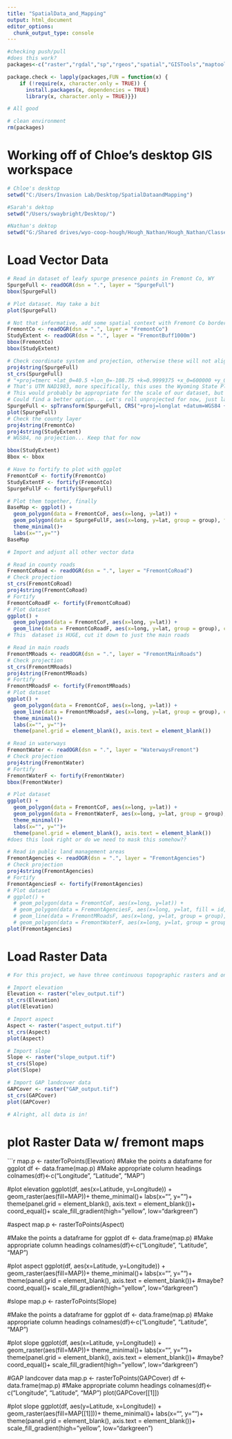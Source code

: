 ```yaml
---
title: "SpatialData_and_Mapping"
output: html_document
editor_options: 
  chunk_output_type: console
---
```


```R
#checking push/pull
#does this work?
packages<-c("raster","rgdal","sp","rgeos","spatial","GISTools","maptools","spatstat","randomForest","sf","stats","tidyverse","magrittr","lintr","viridis","cowplot","rmarkdown")

package.check <- lapply(packages,FUN = function(x) {
    if (!require(x, character.only = TRUE)) {
      install.packages(x, dependencies = TRUE)
      library(x, character.only = TRUE)}})

# All good

# clean environment
rm(packages)
```

# Working off of Chloe's desktop GIS workspace
```r
# Chloe's desktop
setwd("C:/Users/Invasion Lab/Desktop/SpatialDataandMapping")

#Sarah's dektop
setwd("/Users/swaybright/Desktop/")

#Nathan's dektop
setwd("G:/Shared drives/wyo-coop-hough/Hough_Nathan/Hough_Nathan/Classes/DataWrangling/Scripts/SpatialDataandMapping/SpatialDataandMapping")
```

# Load Vector Data
```r

# Read in dataset of leafy spurge presence points in Fremont Co, WY
SpurgeFull <- readOGR(dsn = ".", layer = "SpurgeFull")
bbox(SpurgeFull)

# Plot dataset. May take a bit
plot(SpurgeFull)

# Not that informative, add some spatial context with Fremont Co border
FremontCo <- readOGR(dsn = ".", layer = "FremontCo")
StudyExtent <- readOGR(dsn = ".", layer = "FremontBuff1000m")
bbox(FremontCo)
bbox(StudyExtent)

# Check coordinate system and projection, otherwise these will not align
proj4string(SpurgeFull)
st_crs(SpurgeFull)
# "+proj=tmerc +lat_0=40.5 +lon_0=-108.75 +k=0.9999375 +x_0=600000 +y_0=0 +datum=NAD83 +units=us-ft +no_defs"
# That's UTM NAD1983, more specifically, this uses the Wyoming State Plane
# This would probably be appropriate for the scale of our dataset, but will result in a stretched out map
# Could find a better option... Let's roll unprojected for now, just lat long
SpurgeFull <- spTransform(SpurgeFull, CRS("+proj=longlat +datum=WGS84 +no_defs"))
plot(SpurgeFull)
# Check the county layer
proj4string(FremontCo)
proj4string(StudyExtent)
# WGS84, no projection... Keep that for now

bbox(StudyExtent)
Bbox <- bbox

# Have to fortify to plot with ggplot
FremontCoF <- fortify(FremontCo)
StudyExtentF <- fortify(FremontCo)
SpurgeFullF <- fortify(SpurgeFull)

# Plot them together, finally
BaseMap <- ggplot() +
  geom_polygon(data = FremontCoF, aes(x=long, y=lat)) +
  geom_polygon(data = SpurgeFullF, aes(x=long, y=lat, group = group), fill = "NA", color ="yellow")+
  theme_minimal()+
  labs(x="",y="")
BaseMap

# Import and adjust all other vector data

# Read in county roads
FremontCoRoad <- readOGR(dsn = ".", layer = "FremontCoRoad")
# Check projection
st_crs(FremontCoRoad)
proj4string(FremontCoRoad)
# Fortify
FremontCoRoadF <- fortify(FremontCoRoad)
# Plot dataset
ggplot() +
  geom_polygon(data = FremontCoF, aes(x=long, y=lat)) +
  geom_line(data = FremontCoRoadF, aes(x=long, y=lat, group = group), color = "white" )
# This  dataset is HUGE, cut it down to just the main roads

# Read in main roads
FremontMRoads <- readOGR(dsn = ".", layer = "FremontMainRoads")
# Check projection
st_crs(FremontMRoads)
proj4string(FremontMRoads)
# Fortify
FremontMRoadsF <- fortify(FremontMRoads)
# Plot dataset
ggplot() +
  geom_polygon(data = FremontCoF, aes(x=long, y=lat)) +
  geom_line(data = FremontMRoadsF, aes(x=long, y=lat, group = group), color = "white")+
  theme_minimal()+
  labs(x="", y="")+
  theme(panel.grid = element_blank(), axis.text = element_blank())

# Read in waterways
FremontWater <- readOGR(dsn = ".", layer = "WaterwaysFremont")
# Check projection
proj4string(FremontWater)
# Fortify
FremontWaterF <- fortify(FremontWater)
bbox(FremontWater)

# Plot dataset
ggplot() +
  geom_polygon(data = FremontCoF, aes(x=long, y=lat)) +
  geom_polygon(data = FremontWaterF, aes(x=long, y=lat, group = group), fill = "blue", color = "blue" )+    geom_line(data = FremontMRoadsF, aes(x=long, y=lat, group = group), color = "white" ) +
  theme_minimal()+
  labs(x="", y="")+
  theme(panel.grid = element_blank(), axis.text = element_blank())
#does this look right or do we need to mask this somehow??

# Read in public land management areas
FremontAgencies <- readOGR(dsn = ".", layer = "FremontAgencies")
# Check projection
proj4string(FremontAgencies)
# Fortify
FremontAgenciesF <- fortify(FremontAgencies)
# Plot dataset
# ggplot() +
  # geom_polygon(data = FremontCoF, aes(x=long, y=lat)) +
  # geom_polygon(data = FremontAgenciesF, aes(x=long, y=lat, fill = id, group = group), color = "black") +
  # geom_line(data = FremontMRoadsF, aes(x=long, y=lat, group = group), fill = "NA", color = "white" ) +
  # geom_polygon(data = FremontWaterF, aes(x=long, y=lat, group = group), fill = "NA", color = "blue" )
plot(FremontAgencies)

```

# Load Raster Data
```r
# For this project, we have three continuous topographic rasters and one thematic landcover raster

# Import elevation
Elevation <- raster("elev_output.tif")
st_crs(Elevation)
plot(Elevation)

# Import aspect
Aspect <- raster("aspect_output.tif")
st_crs(Aspect)
plot(Aspect)

# Import slope
Slope <- raster("slope_output.tif")
st_crs(Slope)
plot(Slope)

# Import GAP landcover data
GAPCover <- raster("GAP_output.tif")
st_crs(GAPCover)
plot(GAPCover)

# Alright, all data is in!
```

# plot Raster Data w/ fremont maps
```r
map.p <- rasterToPoints(Elevation)
#Make the points a dataframe for ggplot
df <- data.frame(map.p)
#Make appropriate column headings
colnames(df)<-c("Longitude", "Latitude", "MAP")

#plot elevation
  ggplot(df, aes(x=Latitude, y=Longitude)) +
  geom_raster(aes(fill=MAP))+
  theme_minimal()+
  labs(x="", y="")+
  theme(panel.grid = element_blank(), axis.text = element_blank())+
  coord_equal()+
  scale_fill_gradient(high="yellow", low="darkgreen")

#aspect
map.p <- rasterToPoints(Aspect)

#Make the points a dataframe for ggplot
df <- data.frame(map.p)
#Make appropriate column headings
colnames(df)<-c("Longitude", "Latitude", "MAP")

#plot aspect
  ggplot(df, aes(x=Latitude, y=Longitude)) +
  geom_raster(aes(fill=MAP))+
  theme_minimal()+
  labs(x="", y="")+
  theme(panel.grid = element_blank(), axis.text = element_blank())+
  #maybe?
  coord_equal()+
  scale_fill_gradient(high="yellow", low="darkgreen")

  #slope
  map.p <- rasterToPoints(Slope)

#Make the points a dataframe for ggplot
df <- data.frame(map.p)
#Make appropriate column headings
colnames(df)<-c("Longitude", "Latitude", "MAP")

#plot slope
  ggplot(df, aes(x=Latitude, y=Longitude)) +
  geom_raster(aes(fill=MAP))+
  theme_minimal()+
  labs(x="", y="")+
  theme(panel.grid = element_blank(), axis.text = element_blank())+
  #maybe?
  coord_equal()+
  scale_fill_gradient(high="yellow", low="darkgreen")

#GAP landcover data
map.p <- rasterToPoints(GAPCover)
df <- data.frame(map.p)
#Make appropriate column headings
colnames(df)<-c("Longitude", "Latitude", "MAP")
plot(GAPCover[[1]])

#plot slope
  ggplot(df, aes(y=Latitude, x=Longitude)) +
  geom_raster(aes(fill=MAP[[1]]))+
  theme_minimal()+
  labs(x="", y="")+
  theme(panel.grid = element_blank(), axis.text = element_blank())+
  scale_fill_gradient(high="yellow", low="darkgreen")
